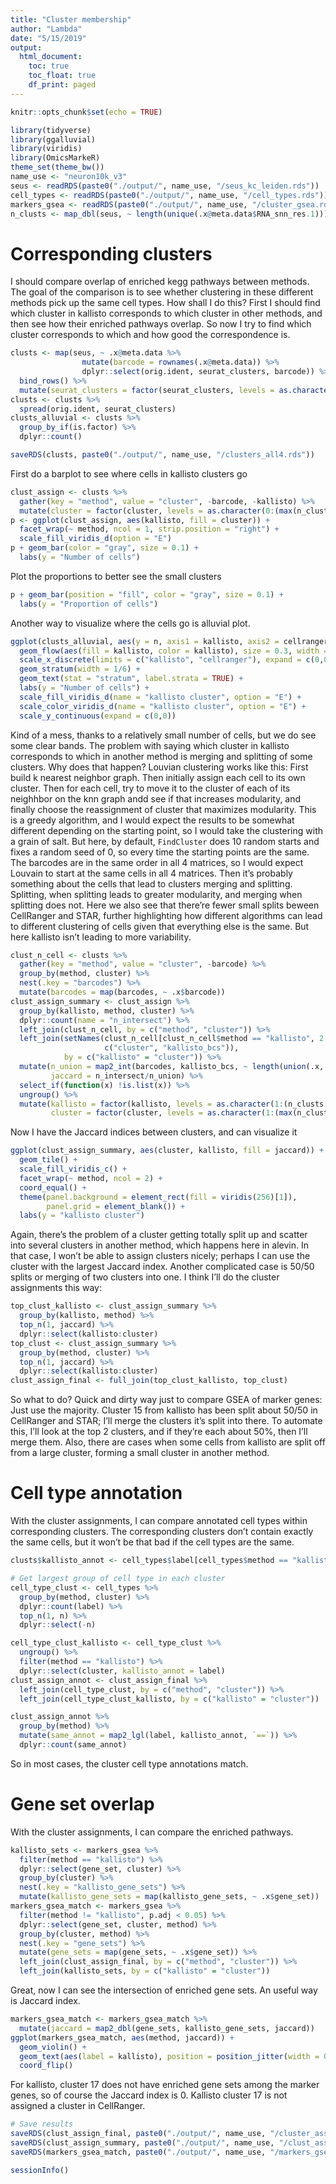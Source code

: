 ```yaml
---
title: "Cluster membership"
author: "Lambda"
date: "5/15/2019"
output: 
  html_document:
    toc: true
    toc_float: true
    df_print: paged
---
```


```r
knitr::opts_chunk$set(echo = TRUE)
```

```r
library(tidyverse)
library(ggalluvial)
library(viridis)
library(OmicsMarkeR)
theme_set(theme_bw())
name_use <- "neuron10k_v3"
seus <- readRDS(paste0("./output/", name_use, "/seus_kc_leiden.rds"))
cell_types <- readRDS(paste0("./output/", name_use, "/cell_types.rds"))
markers_gsea <- readRDS(paste0("./output/", name_use, "/cluster_gsea.rds"))
n_clusts <- map_dbl(seus, ~ length(unique(.x@meta.data$RNA_snn_res.1)))
```

# Corresponding clusters
I should compare overlap of enriched kegg pathways between methods. The goal of the comparison is to see whether clustering in these different methods pick up the same cell types. How shall I do this? First I should find which cluster in kallisto corresponds to which cluster in other methods, and then see how their enriched pathways overlap. So now I try to find which cluster corresponds to which and how good the correspondence is. 

```r
clusts <- map(seus, ~ .x@meta.data %>% 
                mutate(barcode = rownames(.x@meta.data)) %>% 
                dplyr::select(orig.ident, seurat_clusters, barcode)) %>% 
  bind_rows() %>% 
  mutate(seurat_clusters = factor(seurat_clusters, levels = as.character(1:max(n_clusts))))
clusts <- clusts %>% 
  spread(orig.ident, seurat_clusters)
clusts_alluvial <- clusts %>% 
  group_by_if(is.factor) %>% 
  dplyr::count()
```

```r
saveRDS(clusts, paste0("./output/", name_use, "/clusters_all4.rds"))
```

First do a barplot to see where cells in kallisto clusters go
```r
clust_assign <- clusts %>% 
  gather(key = "method", value = "cluster", -barcode, -kallisto) %>% 
  mutate(cluster = factor(cluster, levels = as.character(0:(max(n_clusts) - 1))))
p <- ggplot(clust_assign, aes(kallisto, fill = cluster)) +
  facet_wrap(~ method, ncol = 1, strip.position = "right") +
  scale_fill_viridis_d(option = "E")
p + geom_bar(color = "gray", size = 0.1) +
  labs(y = "Number of cells")
```

Plot the proportions to better see the small clusters
```r
p + geom_bar(position = "fill", color = "gray", size = 0.1) +
  labs(y = "Proportion of cells")
```

Another way to visualize where the cells go is alluvial plot.
```r
ggplot(clusts_alluvial, aes(y = n, axis1 = kallisto, axis2 = cellranger)) +
  geom_flow(aes(fill = kallisto, color = kallisto), size = 0.3, width = 1/6) +
  scale_x_discrete(limits = c("kallisto", "cellranger"), expand = c(0,0)) +
  geom_stratum(width = 1/6) +
  geom_text(stat = "stratum", label.strata = TRUE) +
  labs(y = "Number of cells") +
  scale_fill_viridis_d(name = "kallisto cluster", option = "E") +
  scale_color_viridis_d(name = "kallisto cluster", option = "E") +
  scale_y_continuous(expand = c(0,0))
```

Kind of a mess, thanks to a relatively small number of cells, but we do see some clear bands. The problem with saying which cluster in kallisto corresponds to which in another method is merging and splitting of some clusters. Why does that happen? Louvian clustering works like this: First build k nearest neighbor graph. Then initially assign each cell to its own cluster. Then for each cell, try to move it to the cluster of each of its neighhbor on the knn graph andd see if that increases modularity, and finally choose the reassignment of cluster that maximizes modularity. This is a greedy algorithm, and I would expect the results to be somewhat different depending on the starting point, so I would take the clustering with a grain of salt. But here, by default, `FindCluster` does 10 random starts and fixes a random seed of 0, so every time the starting points are the same. The barcodes are in the same order in all 4 matrices, so I would expect Louvain to start at the same cells in all 4 matrices. Then it's probably something about the cells that lead to clusters merging and splitting. Splitting, when splitting leads to greater modularity, and merging when splitting does not. Here we also see that there're fewer small splits beween CellRanger and STAR, further highlighting how different algorithms can lead to different clustering of cells given that everything else is the same. But here kallisto isn't leading to more variability.

```r
clust_n_cell <- clusts %>% 
  gather(key = "method", value = "cluster", -barcode) %>% 
  group_by(method, cluster) %>% 
  nest(.key = "barcodes") %>% 
  mutate(barcodes = map(barcodes, ~ .x$barcode))
clust_assign_summary <- clust_assign %>% 
  group_by(kallisto, method, cluster) %>% 
  dplyr::count(name = "n_intersect") %>% 
  left_join(clust_n_cell, by = c("method", "cluster")) %>% 
  left_join(setNames(clust_n_cell[clust_n_cell$method == "kallisto", 2:3],
                     c("cluster", "kallisto_bcs")),
            by = c("kallisto" = "cluster")) %>% 
  mutate(n_union = map2_int(barcodes, kallisto_bcs, ~ length(union(.x, .y))),
         jaccard = n_intersect/n_union) %>% 
  select_if(function(x) !is.list(x)) %>% 
  ungroup() %>% 
  mutate(kallisto = factor(kallisto, levels = as.character(1:(n_clusts["kallisto"]))),
         cluster = factor(cluster, levels = as.character(1:(max(n_clusts)))))
```

Now I have the Jaccard indices between clusters, and can visualize it
```r
ggplot(clust_assign_summary, aes(cluster, kallisto, fill = jaccard)) +
  geom_tile() +
  scale_fill_viridis_c() +
  facet_wrap(~ method, ncol = 2) +
  coord_equal() +
  theme(panel.background = element_rect(fill = viridis(256)[1]),
        panel.grid = element_blank()) +
  labs(y = "kallisto cluster")
```

Again, there's the problem of a cluster getting totally split up and scatter into several clusters in another method, which happens here in alevin. In that case, I won't be able to assign clusters nicely; perhaps I can use the cluster with the largest Jaccard index. Another complicated case is 50/50 splits or merging of two clusters into one. I think I'll do the cluster assignments this way: 
```r
top_clust_kallisto <- clust_assign_summary %>% 
  group_by(kallisto, method) %>% 
  top_n(1, jaccard) %>% 
  dplyr::select(kallisto:cluster)
top_clust <- clust_assign_summary %>% 
  group_by(method, cluster) %>% 
  top_n(1, jaccard) %>% 
  dplyr::select(kallisto:cluster)
clust_assign_final <- full_join(top_clust_kallisto, top_clust)
```
So what to do? Quick and dirty way just to compare GSEA of marker genes: Just use the majority. Cluster 15 from kallisto has been split about 50/50 in CellRanger and STAR; I'll merge the clusters it's split into there. To automate this, I'll look at the top 2 clusters, and if they're each about 50%, then I'll merge them. Also, there are cases when some cells from kallisto are split off from a large cluster, forming a small cluster in another method. 

# Cell type annotation
With the cluster assignments, I can compare annotated cell types within corresponding clusters. The corresponding clusters don't contain exactly the same cells, but it won't be that bad if the cell types are the same.
```r
clusts$kallisto_annot <- cell_types$label[cell_types$method == "kallisto"]
```

```r
# Get largest group of cell type in each cluster
cell_type_clust <- cell_types %>% 
  group_by(method, cluster) %>% 
  dplyr::count(label) %>% 
  top_n(1, n) %>% 
  dplyr::select(-n)
```

```r
cell_type_clust_kallisto <- cell_type_clust %>% 
  ungroup() %>% 
  filter(method == "kallisto") %>% 
  dplyr::select(cluster, kallisto_annot = label)
clust_assign_annot <- clust_assign_final %>% 
  left_join(cell_type_clust, by = c("method", "cluster")) %>% 
  left_join(cell_type_clust_kallisto, by = c("kallisto" = "cluster"))
```

```r
clust_assign_annot %>% 
  group_by(method) %>% 
  mutate(same_annot = map2_lgl(label, kallisto_annot, `==`)) %>% 
  dplyr::count(same_annot)
```

So in most cases, the cluster cell type annotations match.

# Gene set overlap
With the cluster assignments, I can compare the enriched pathways.
```r
kallisto_sets <- markers_gsea %>% 
  filter(method == "kallisto") %>% 
  dplyr::select(gene_set, cluster) %>% 
  group_by(cluster) %>% 
  nest(.key = "kallisto_gene_sets") %>% 
  mutate(kallisto_gene_sets = map(kallisto_gene_sets, ~ .x$gene_set))
markers_gsea_match <- markers_gsea %>% 
  filter(method != "kallisto", p.adj < 0.05) %>% 
  dplyr::select(gene_set, cluster, method) %>% 
  group_by(cluster, method) %>% 
  nest(.key = "gene_sets") %>% 
  mutate(gene_sets = map(gene_sets, ~ .x$gene_set)) %>% 
  left_join(clust_assign_final, by = c("method", "cluster")) %>% 
  left_join(kallisto_sets, by = c("kallisto" = "cluster"))
```

Great, now I can see the intersection of enriched gene sets. An useful way is Jaccard index.
```r
markers_gsea_match <- markers_gsea_match %>% 
  mutate(jaccard = map2_dbl(gene_sets, kallisto_gene_sets, jaccard))
ggplot(markers_gsea_match, aes(method, jaccard)) +
  geom_violin() +
  geom_text(aes(label = kallisto), position = position_jitter(width = 0.4)) +
  coord_flip()
```

For kallisto, cluster 17 does not have enriched gene sets among the marker genes, so of course the Jaccard index is 0. Kallisto cluster 17 is not assigned a cluster in CellRanger.
```r
# Save results
saveRDS(clust_assign_final, paste0("./output/", name_use, "/cluster_assignment.rds"))
saveRDS(clust_assign_summary, paste0("./output/", name_use, "/clust_assign_summary.rds"))
saveRDS(markers_gsea_match, paste0("./output/", name_use, "/markers_gsea_match.rds"))
```

```r
sessionInfo()
```
